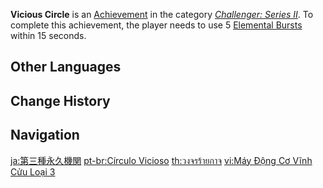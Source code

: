{{Achievement Infobox
|title        = 
|id           = 82061
|order id     = 2061
|category     = Challenger: Series II
|description  = Unleash 5 [[Elemental Burst]]s within 15 seconds.
|requirements = 
|primogems    = 10
|tracking     = 
|topic        = 
}}
'''Vicious Circle''' is an [[Achievement]] in the category ''[[Challenger: Series II]]''. To complete this achievement, the player needs to use 5 [[Elemental Burst]]s within 15 seconds.
<!--
==Trivia==

==Video Guides==
{{EVT
|video1   = 
|caption1 = 
}}
-->
==Other Languages==
{{Other Languages
|en      = Vicious Circle
|zhs     = 第三类永动机
|zhs_rm  = Dìsān Lèi Yǒngdòngjī
|zht     = 第三類永動機
|zht_rm  = Dìsān Lèi Yǒngdòngjī
|zh_tl   = The Third Type of Perpetually-Moving Machine
|ja      = 第三種永久機関
|ja_rm   = Daisanshu Eikyuukikan{{Assumed}}
|ja_tl   = Third Kind of Perpetuum Mobile
|ko      = 제3 영구기관
|ko_rm   = Je-Sam Yeonggugigwan
|ko_tl   = The Third Perpetual Motion Machine
|es      = Círculo vicioso
|es_tl   = Vicious Circle
|fr      = Cercle vicieux
|fr_tl   = Vicious Circle
|ru      = Порочный круг
|ru_tl   = Vicious Circle
|th      = วงจรร้ายกาจ
|th_rm   = 
|th_tl   = 
|vi      = Máy Động Cơ Vĩnh Cửu Loại 3
|vi_tl   = 
|de      = Perpetuum Mobile der dritten Art
|de_tl   = Perpetuum Mobile of the Third Kind
|id      = Siklus Abadi
|id_tl   = Eternal Cycle
|pt      = Círculo Vicioso
|pt_tl   = Vicious Circle
|tr      = Tehlikeli Çember
|tr_tl   = 
|it      = Circolo vizioso
|it_tl   = 
}}

==Change History==
{{Change History|1.1}}
<!--
==References==
{{Reflist}}
-->
==Navigation==
{{Achievement Navbox|Challenger: Series II}}

[[ja:第三種永久機関]]
[[pt-br:Círculo Vicioso]]
[[th:วงจรร้ายกาจ]]
[[vi:Máy Động Cơ Vĩnh Cửu Loại 3]]